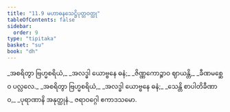```yaml
---
title: "11.9 မဟာဓနသေဋ္ဌိပုတ္တဝတ္ထု"
tableOfContents: false
sidebar:
  order: 9
type: "tipitaka"
basket: "su"
book: "dh"
---
```



<DynamicBreadcrumb />

<Division number="155" book="dh">

<Paragraph number="166" type="verses" book="dh">
_အစရိတွာ ဗြဟ္မစရိယံ,_  
_အလဒ္ဓါ ယောဗ္ဗနေ ဓနံ;_  
_ဇိဏ္ဏကောဉ္စာဝ ဈာယန္တိ,_  
_ခီဏမစ္ဆေဝ ပလ္လလေ._  

</Paragraph>

</Division>
<Division number="156" book="dh">

<Paragraph number="167" type="verses" book="dh">
_အစရိတွာ ဗြဟ္မစရိယံ,_  
_အလဒ္ဓါ ယောဗ္ဗနေ ဓနံ;_  
_သေန္တိ စာပါတိခီဏာဝ,_  
_ပုရာဏာနိ အနုတ္ထုနံ._  


</Paragraph>
</Division>

<Paragraph number="168" type="center" book="dh">
ဇရာဝဂ္ဂေါ ဧကာဒသမော.
</Paragraph>